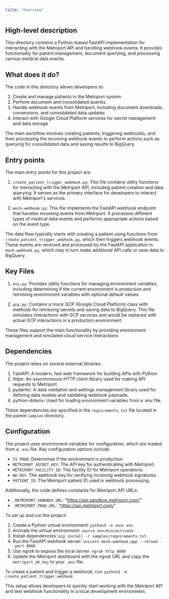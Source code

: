 ```yaml
---
title: "Overview"
---
```


## High-level description
This directory contains a Python-based FastAPI implementation for interacting with the Metriport API and handling webhook events. It provides functionality for patient management, document querying, and processing various medical data events.

## What does it do?
The code in this directory allows developers to:
1. Create and manage patients in the Metriport system
2. Perform document and consolidated queries
3. Handle webhook events from Metriport, including document downloads, conversions, and consolidated data updates
4. Interact with Google Cloud Platform services for secret management and data storage

The main workflow involves creating patients, triggering webhooks, and then processing the incoming webhook events to perform actions such as querying for consolidated data and saving results to BigQuery.

## Entry points
The main entry points for this project are:

1. `create_patient_trigger_webhook.py`: This file contains utility functions for interacting with the Metriport API, including patient creation and data querying. It serves as the primary interface for developers to interact with Metriport's services.

2. `mock-webhook.py`: This file implements the FastAPI webhook endpoint that handles incoming events from Metriport. It processes different types of medical data events and performs appropriate actions based on the event type.

The data flow typically starts with creating a patient using functions from `create_patient_trigger_webhook.py`, which then triggers webhook events. These events are received and processed by the FastAPI application in `mock-webhook.py`, which may in turn make additional API calls or save data to BigQuery.

## Key Files
1. `env.py`: Provides utility functions for managing environment variables, including determining if the current environment is production and retrieving environment variables with optional default values.

2. `gcp.py`: Contains a mock GCP (Google Cloud Platform) class with methods for retrieving secrets and saving data to BigQuery. This file simulates interactions with GCP services and would be replaced with actual GCP interactions in a production environment.

These files support the main functionality by providing environment management and simulated cloud service interactions.

## Dependencies
The project relies on several external libraries:

1. FastAPI: A modern, fast web framework for building APIs with Python.
2. httpx: An asynchronous HTTP client library used for making API requests to Metriport.
3. pydantic: A data validation and settings management library used for defining data models and validating webhook payloads.
4. python-dotenv: Used for loading environment variables from a .env file.

These dependencies are specified in the `requirements.txt` file located in the parent `samples` directory.

## Configuration
The project uses environment variables for configuration, which are loaded from a `.env` file. Key configuration options include:

- `IS_PROD`: Determines if the environment is production.
- `METRIPORT_SECRET_KEY`: The API key for authenticating with Metriport.
- `METRIPORT_FACILITY_ID`: The facility ID for Metriport operations.
- `WH_KEY`: The webhook key for verifying incoming webhook signatures.
- `PATIENT_ID`: The Metriport patient ID used in webhook processing.

Additionally, the code defines constants for Metriport API URLs:
- `_METRIPORT_SANDBOX_URL`: "https://api.sandbox.metriport.com/"
- `_METRIPORT_PROD_URL`: "https://api.metriport.com/"

To set up and run the project:
1. Create a Python virtual environment: `python3 -m venv env`
2. Activate the virtual environment: `source env/bin/activate`
3. Install dependencies: `pip install -r samples/requirements.txt`
4. Run the FastAPI webhook server: `uvicorn mock-webhook:app --reload --port 8088`
5. Use ngrok to expose the local server: `ngrok http 8088`
6. Update the Metriport dashboard with the ngrok URL and copy the `metriport_wh_key` to your `.env` file.

To create a patient and trigger a webhook, run: `python3 -m create_patient_trigger_webhook`

This setup allows developers to quickly start working with the Metriport API and test webhook functionality in a local development environment.